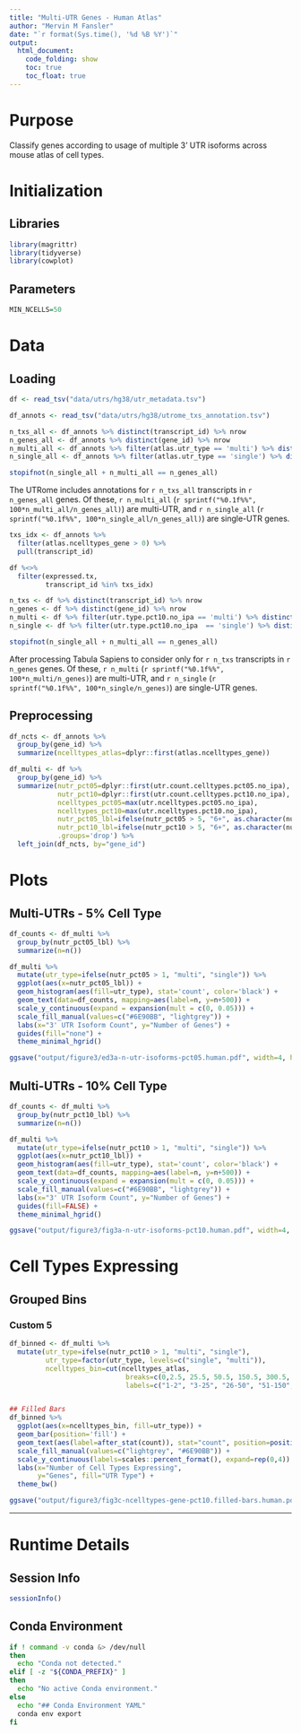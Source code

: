 ```yaml
---
title: "Multi-UTR Genes - Human Atlas"
author: "Mervin M Fansler"
date: "`r format(Sys.time(), '%d %B %Y')`"
output: 
  html_document: 
    code_folding: show
    toc: true
    toc_float: true
---
```


# Purpose

Classify genes according to usage of multiple 3' UTR isoforms across
mouse atlas of cell types.

# Initialization

## Libraries
```r
library(magrittr)
library(tidyverse)
library(cowplot)
```

## Parameters
```r
MIN_NCELLS=50
```


# Data
## Loading
```r
df <- read_tsv("data/utrs/hg38/utr_metadata.tsv")

df_annots <- read_tsv("data/utrs/hg38/utrome_txs_annotation.tsv")
```

```r
n_txs_all <- df_annots %>% distinct(transcript_id) %>% nrow
n_genes_all <- df_annots %>% distinct(gene_id) %>% nrow
n_multi_all <- df_annots %>% filter(atlas.utr_type == 'multi') %>% distinct(gene_id) %>% nrow
n_single_all <- df_annots %>% filter(atlas.utr_type == 'single') %>% distinct(gene_id) %>% nrow

stopifnot(n_single_all + n_multi_all == n_genes_all)
```

The UTRome includes annotations for `r n_txs_all` transcripts
in `r n_genes_all` genes. Of these, `r n_multi_all` (`r sprintf("%0.1f%%", 100*n_multi_all/n_genes_all)`) 
are multi-UTR, and `r n_single_all` (`r sprintf("%0.1f%%", 100*n_single_all/n_genes_all)`) are
single-UTR genes.

```r
txs_idx <- df_annots %>%
  filter(atlas.ncelltypes_gene > 0) %>%
  pull(transcript_id)

df %<>%
  filter(expressed.tx, 
         transcript_id %in% txs_idx)
```

```r
n_txs <- df %>% distinct(transcript_id) %>% nrow
n_genes <- df %>% distinct(gene_id) %>% nrow
n_multi <- df %>% filter(utr.type.pct10.no_ipa == 'multi') %>% distinct(gene_id) %>% nrow
n_single <- df %>% filter(utr.type.pct10.no_ipa  == 'single') %>% distinct(gene_id) %>% nrow

stopifnot(n_single_all + n_multi_all == n_genes_all)
```

After processing Tabula Sapiens  to consider only for `r n_txs` transcripts
in `r n_genes` genes. Of these, `r n_multi` (`r sprintf("%0.1f%%", 100*n_multi/n_genes)`) 
are multi-UTR, and `r n_single` (`r sprintf("%0.1f%%", 100*n_single/n_genes)`) are
single-UTR genes.

## Preprocessing
```r
df_ncts <- df_annots %>%
  group_by(gene_id) %>%
  summarize(ncelltypes_atlas=dplyr::first(atlas.ncelltypes_gene))

df_multi <- df %>%
  group_by(gene_id) %>%
  summarize(nutr_pct05=dplyr::first(utr.count.celltypes.pct05.no_ipa),
            nutr_pct10=dplyr::first(utr.count.celltypes.pct10.no_ipa),
            ncelltypes_pct05=max(utr.ncelltypes.pct05.no_ipa),
            ncelltypes_pct10=max(utr.ncelltypes.pct10.no_ipa),
            nutr_pct05_lbl=ifelse(nutr_pct05 > 5, "6+", as.character(nutr_pct05)),
            nutr_pct10_lbl=ifelse(nutr_pct10 > 5, "6+", as.character(nutr_pct10)),
            .groups='drop') %>%
  left_join(df_ncts, by="gene_id")
```

# Plots

## Multi-UTRs - 5% Cell Type

```r
df_counts <- df_multi %>%
  group_by(nutr_pct05_lbl) %>%
  summarize(n=n())

df_multi %>%
  mutate(utr_type=ifelse(nutr_pct05 > 1, "multi", "single")) %>%
  ggplot(aes(x=nutr_pct05_lbl)) +
  geom_histogram(aes(fill=utr_type), stat='count', color='black') +
  geom_text(data=df_counts, mapping=aes(label=n, y=n+500)) +
  scale_y_continuous(expand = expansion(mult = c(0, 0.05))) +
  scale_fill_manual(values=c("#6E90BB", "lightgrey")) +
  labs(x="3' UTR Isoform Count", y="Number of Genes") +
  guides(fill="none") +
  theme_minimal_hgrid()

ggsave("output/figure3/ed3a-n-utr-isoforms-pct05.human.pdf", width=4, height=4, dpi=300)
```

## Multi-UTRs - 10% Cell Type

```r
df_counts <- df_multi %>%
  group_by(nutr_pct10_lbl) %>%
  summarize(n=n())

df_multi %>%
  mutate(utr_type=ifelse(nutr_pct10 > 1, "multi", "single")) %>%
  ggplot(aes(x=nutr_pct10_lbl)) +
  geom_histogram(aes(fill=utr_type), stat='count', color='black') +
  geom_text(data=df_counts, mapping=aes(label=n, y=n+500)) +
  scale_y_continuous(expand = expansion(mult = c(0, 0.05))) +
  scale_fill_manual(values=c("#6E90BB", "lightgrey")) +
  labs(x="3' UTR Isoform Count", y="Number of Genes") +
  guides(fill=FALSE) +
  theme_minimal_hgrid()

ggsave("output/figure3/fig3a-n-utr-isoforms-pct10.human.pdf", width=4, height=4, dpi=300)
```


# Cell Types Expressing
## Grouped Bins
### Custom 5
```r
df_binned <- df_multi %>%
  mutate(utr_type=ifelse(nutr_pct10 > 1, "multi", "single"),
         utr_type=factor(utr_type, levels=c("single", "multi")),
         ncelltypes_bin=cut(ncelltypes_atlas, 
                             breaks=c(0,2.5, 25.5, 50.5, 150.5, 300.5, 400),
                             labels=c("1-2", "3-25", "26-50", "51-150", "151-300", "301+")))


## Filled Bars
df_binned %>%
  ggplot(aes(x=ncelltypes_bin, fill=utr_type)) +
  geom_bar(position='fill') +
  geom_text(aes(label=after_stat(count)), stat="count", position=position_fill(vjust=0.5)) +
  scale_fill_manual(values=c("lightgrey", "#6E90BB")) +
  scale_y_continuous(labels=scales::percent_format(), expand=rep(0,4)) +
  labs(x="Number of Cell Types Expressing",
       y="Genes", fill="UTR Type") +
  theme_bw()

ggsave("output/figure3/fig3c-ncelltypes-gene-pct10.filled-bars.human.pdf", width=4.5, height=4, dpi=300)
```


---

# Runtime Details
## Session Info
```r
sessionInfo()
```

## Conda Environment
```bash
if ! command -v conda &> /dev/null
then
  echo "Conda not detected."
elif [ -z "${CONDA_PREFIX}" ]
then
  echo "No active Conda environment."
else
  echo "## Conda Environment YAML"
  conda env export
fi
```
